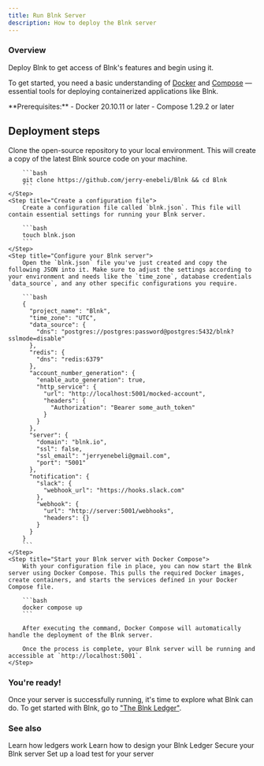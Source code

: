 ```yaml
---
title: Run Blnk Server
description: How to deploy the Blnk server
---
```

### Overview

Deploy Blnk to get access of Blnk's features and begin using it.

To get started, you need a basic understanding of [Docker](https://www.docker.com/) and [Compose](https://docs.docker.com/compose/) — essential tools for deploying containerized applications like Blnk.

<Note>
     **Prerequisites:**
     - Docker 20.10.11 or later
     - Compose 1.29.2 or later
</Note>

## Deployment steps

<Steps>
	<Step title="Clone Blnk to your local server or computer">
		Clone the open-source repository to your local environment. This will create a copy of the latest Blnk source code on your machine.
		
		```bash
		git clone https://github.com/jerry-enebeli/Blnk && cd Blnk
		```
	</Step>
	<Step title="Create a configuration file">
		Create a configuration file called `blnk.json`. This file will contain essential settings for running your Blnk server.
		
		```bash
		touch blnk.json
		```
	</Step>
	<Step title="Configure your Blnk server">
		Open the `blnk.json` file you've just created and copy the following JSON into it. Make sure to adjust the settings according to your environment and needs like the `time_zone`, database credentials `data_source`, and any other specific configurations you require.
		
		```bash
		{
		  "project_name": "Blnk",
		  "time_zone": "UTC",
		  "data_source": {
		    "dns": "postgres://postgres:password@postgres:5432/blnk?sslmode=disable"
		  },
		  "redis": {
		    "dns": "redis:6379"
		  },
		  "account_number_generation": {
		    "enable_auto_generation": true,
		    "http_service": {
		      "url": "http://localhost:5001/mocked-account",
		      "headers": {
		        "Authorization": "Bearer some_auth_token"
		      }
		    }
		  },
		  "server": {
		    "domain": "blnk.io",
		    "ssl": false,
		    "ssl_email": "jerryenebeli@gmail.com",
		    "port": "5001"
		  },
		  "notification": {
		    "slack": {
		      "webhook_url": "https://hooks.slack.com"
		    },
		    "webhook": {
		      "url": "http://server:5001/webhooks",
		      "headers": {}
		    }
		  }
		}
		```
	</Step>
	<Step title="Start your Blnk server with Docker Compose">
		With your configuration file in place, you can now start the Blnk server using Docker Compose. This pulls the required Docker images, create containers, and starts the services defined in your Docker Compose file.
		
		```bash
		docker compose up
		```
		
		After executing the command, Docker Compose will automatically handle the deployment of the Blnk server. 
		
		Once the process is complete, your Blnk server will be running and accessible at `http://localhost:5001`.
	</Step>
</Steps>

### You're ready!

Once your server is successfully running, it's time to explore what Blnk can do. To get started with Blnk, go to ["The Blnk Ledger"](/ledger/overview).

### See also

<CardGroup>
	<Card title="The Blnk Ledger" icon="book-open-cover" href="/ledger/overview">
        Learn how ledgers work
    </Card>
    <Card title="Understanding ledger architecture" icon="book-open-cover" href="/ledger/guide/ledger-architecture">
        Learn how to design your Blnk Ledger
    </Card>
    <Card title="Enable secure mode" icon="sliders" href="/intro/secure-blnk-server">
        Secure your Blnk server
    </Card>
    <Card title="Load testing with k6" icon="sliders`" href="/intro/load-testing">
        Set up a load test for your server
    </Card>
</CardGroup>